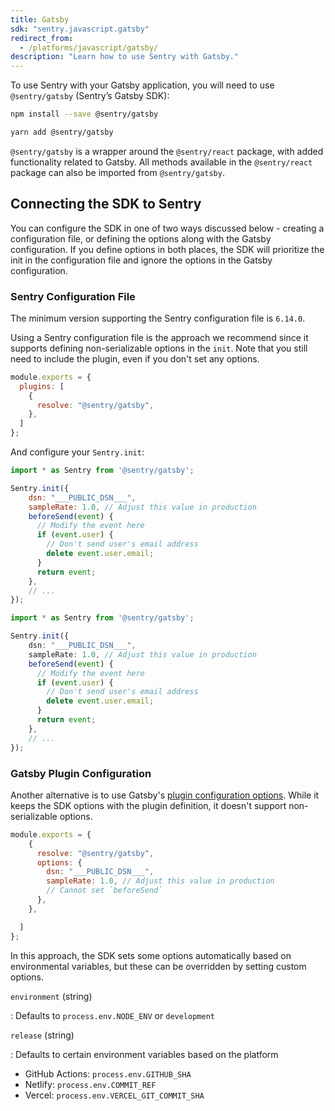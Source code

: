 ```yaml
---
title: Gatsby
sdk: "sentry.javascript.gatsby"
redirect_from:
  - /platforms/javascript/gatsby/
description: "Learn how to use Sentry with Gatsby."
---
```


To use Sentry with your Gatsby application, you will need to use `@sentry/gatsby` (Sentry’s Gatsby SDK):

```bash {tabTitle:NPM}
npm install --save @sentry/gatsby
```

```bash {tabTitle:Yarn}
yarn add @sentry/gatsby
```

<Note>

`@sentry/gatsby` is a wrapper around the `@sentry/react` package, with added functionality related to Gatsby. All methods available in the `@sentry/react` package can also be imported from `@sentry/gatsby`.

</Note>

## Connecting the SDK to Sentry

You can configure the SDK in one of two ways discussed below - creating a configuration file, or defining the options along with the Gatsby configuration. If you define options in both places, the SDK will prioritize the init in the configuration file and ignore the options in the Gatsby configuration.

### Sentry Configuration File

<Note>

The minimum version supporting the Sentry configuration file is `6.14.0`.

</Note>

Using a Sentry configuration file is the approach we recommend since it supports defining non-serializable options in the `init`. Note that you still need to include the plugin, even if you don't set any options.

```javascript {filename:gatsby-config.js}
module.exports = {
  plugins: [
    {
      resolve: "@sentry/gatsby",
    },
  ]
};
```

And configure your `Sentry.init`:

```javascript {filename:sentry.config.js}
import * as Sentry from '@sentry/gatsby';

Sentry.init({
    dsn: "___PUBLIC_DSN___",
    sampleRate: 1.0, // Adjust this value in production
    beforeSend(event) {
      // Modify the event here
      if (event.user) {
        // Don't send user's email address
        delete event.user.email;
      }
      return event;
    },
    // ...
});
```

```typescript {filename:sentry.config.ts}
import * as Sentry from '@sentry/gatsby';

Sentry.init({
    dsn: "___PUBLIC_DSN___",
    sampleRate: 1.0, // Adjust this value in production
    beforeSend(event) {
      // Modify the event here
      if (event.user) {
        // Don't send user's email address
        delete event.user.email;
      }
      return event;
    },
    // ...
});
```

### Gatsby Plugin Configuration

Another alternative is to use Gatsby's [plugin configuration options](https://www.gatsbyjs.com/docs/how-to/plugins-and-themes/using-a-plugin-in-your-site/#using-plugin-configuration-options). While it keeps the SDK options with the plugin definition, it doesn't support non-serializable options.

```javascript {filename:gatsby-config.js}
module.exports = {
    {
      resolve: "@sentry/gatsby",
      options: {
        dsn: "___PUBLIC_DSN___",
        sampleRate: 1.0, // Adjust this value in production
        // Cannot set `beforeSend`
      },
    },

  ]
};
```

In this approach, the SDK sets some options automatically based on environmental variables, but these can be overridden by setting custom options.

`environment` (string)

: Defaults to `process.env.NODE_ENV` or `development`

`release` (string)

: Defaults to certain environment variables based on the platform

- GitHub Actions: `process.env.GITHUB_SHA`
- Netlify: `process.env.COMMIT_REF`
- Vercel: `process.env.VERCEL_GIT_COMMIT_SHA`
